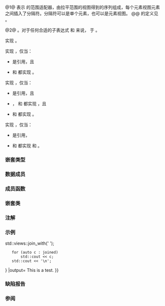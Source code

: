 {{cpp/ranges/view title|join_with}}
{{cpp/ranges/join_with_view/navbar}}

{{dcl begin}}
{{dcl header|ranges}}
{{dcl|num=1|since=c++23|
template&lt; ranges::input_range V, ranges::forward_range Pattern &gt;
  requires ranges::view&lt;V&gt; &amp;&amp;
           ranges::input_range&lt;ranges::range_reference_t&lt;V&gt;&gt; &amp;&amp;
           ranges::view&lt;Pattern&gt; &amp;&amp;
           /*concatable*/&lt;ranges::range_reference_t&lt;V&gt;, Pattern&gt;
class join_with_view : 
    ranges::view_interface&lt;join_with_view&lt;V, Pattern&gt;&gt;
}}
{{dcl|num=2|since=c++23|1=
namespace views {
    inline constexpr /* 未指定 */ join_with = /* 未指定 */;
}
}}
{{dcl h|调用签名}}
{{dcl|since=c++23|1=
template&lt; ranges::viewable_range R, class Pattern &gt;
    requires /* 见下文 */
constexpr ranges::view auto join_with( R&amp;&amp; r, Pattern&amp;&amp; pattern );
}}
{{dcl|since=c++23|1=
template&lt; class Pattern &gt;
constexpr /* 范围适配器闭包 */ join_with( Pattern&amp;&amp; pattern );
}}
{{dcl end}}

@1@ 表示 {{lconcept|view}} 的范围适配器，由拉平范围的视图得到的序列组成，每个元素视图元素之间插入了分隔符。分隔符可以是单个元素，也可以是元素视图。
@@ {{c/core|/*concatable*/}} 的定义见 {{l2tt std|cpp/ranges/concat_view}}。

@2@ {{named req|RangeAdaptorObject}}。对于任何合适的子表达式 {{c|e}} 和 {{c|f}} 来说，{{c|views::join_with(e, f)}} {{ls|cpp/language/expressions#表达式等价}}于 {{c|join_with_view(e, f)}}。

{{tt|join_with_view}} 实现 {{lconcept|input_range}}。

{{tt|join_with_view}} 实现 {{lconcept|forward_range}}，仅当：
* {{c/core|ranges::range_reference_t&lt;V&gt;}} 是引用，且
* {{tt|V}} 和 {{c/core|ranges::range_reference_t&lt;V&gt;}} 都实现 {{lconcept|forward_range}}。

{{tt|join_with_view}} 实现 {{lconcept|bidirectional_range}}，仅当：
* {{c/core|ranges::range_reference_t&lt;V&gt;}} 是引用，且
* {{tt|V}}，{{c/core|ranges::range_reference_t&lt;V&gt;}} 和 {{tt|Pattern}} 都实现 {{lconcept|bidirectional_range}}，且
* {{c/core|ranges::range_reference_t&lt;V&gt;}} 和 {{tt|Pattern}} 都实现 {{lconcept|common_range}}。

{{tt|join_with_view}} 实现 {{lconcept|common_range}}，仅当：
* {{c/core|ranges::range_reference_t&lt;V&gt;}} 是引用，
* {{tt|V}} 和 {{c/core|ranges::range_reference_t&lt;V&gt;}} 都实现 {{lconcept|forward_range}} 和 {{lconcept|common_range}}。

===嵌套类型===
{{dsc begin}}
{{dsc hitem|类型|定义}}
{{dsc expos mem type|InnerRng|id=InnerRng|{{c/core|ranges::range_reference_t&lt;V&gt;}}}}
{{dsc end}}

===数据成员===
{{dsc begin}}
{{dsc hitem|成员|定义}}
{{dsc expos mem obj|spec={{tt|V}}|base_|id=base|底层（适配的）视图}}
{{dsc expos mem obj|spec={{tt|Pattern}}|pattern_|id=pattern|模式对象}}
{{dsc expos mem obj|spec={{rlpi|non-propagating-cache}}{{sep}}{{c/core|&lt;ranges::iterator_t&lt;V&gt;&gt;}}|outer_it_|id=outer_it|maybe=（仅当 {{tt|V}} 未实现 {{lconcept|forward_range}} 时提供）|外部输出迭代器缓存}}
{{dsc expos mem obj|spec={{rlpi|non-propagating-cache}}{{sep}}{{c/core|&lt;std::remove_cv_t&lt;}}{{tti|InnerRng}}{{sep}}{{c/core|&gt;&gt;}}|inner_|id=inner|maybe=（仅当 {{box|{{c/core|std::is_reference_v&lt;}}{{tti|InnerRng}}{{sep}}{{c/core|&gt;}}}} 是 {{c|false}} 时提供）|内部范围缓存}}
{{dsc end}}

===成员函数===
{{dsc begin}}
{{dsc inc|cpp/ranges/adaptor/dsc constructor|join_with_view}}
{{dsc inc|cpp/ranges/adaptor/dsc base|join_with_view}}
{{dsc inc|cpp/ranges/adaptor/dsc begin|join_with_view}}
{{dsc inc|cpp/ranges/adaptor/dsc end|join_with_view}}

{{cpp/ranges/view_interface/inherit|embedded=yes|data=invalid|size=invalid|operator[]=invalid}}
{{dsc end}}

==={{rl|deduction guides|推导指引}}===

===嵌套类===
{{dsc begin}}
{{dsc expos mem tclass|cpp/ranges/join_with_view/iterator|迭代器类型}}
{{dsc expos mem tclass|cpp/ranges/join_with_view/sentinel|哨位类型}}
{{dsc end}}

===注解===
{{ftm begin}}
{{ftm|__cpp_lib_ranges_join_with|value=202202L|std=C++23|{{tt|std::ranges::join_with_view}}}}
{{ftm end}}

===示例===
{{example
|code=
#include &lt;iostream&gt;
#include &lt;ranges&gt;
#include &lt;string_view&gt;
#include &lt;vector&gt;

int main()
{
    using namespace std::literals;
    
    std::vector v{"This"sv, "is"sv, "a"sv, "test."sv};
    auto joined = v {{!}} std::views::join_with(' ');
    
    for (auto c : joined)
        std::cout &lt;&lt; c;
    std::cout &lt;&lt; '\n';
}
|output=
This is a test.
}}

===缺陷报告===
{{dr list begin}}
{{dr list item|wg=lwg|dr=4074|std=C++23|before={{tt|join_with_view}} 的约束不足|after=更新约束}}
{{dr list end}}

===参阅===
{{dsc begin}}
{{dsc inc|cpp/ranges/dsc join_view}}
{{dsc inc|cpp/ranges/dsc concat_view}}
{{dsc end}}

{{langlinks|de|en|es|fr|it|ja|pt|ru}}